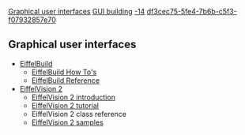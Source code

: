 [[Property:title|Graphical user interfaces]]
[[Property:link_title|GUI building]]
[[Property:weight|-14]]
[[Property:uuid|df3cec75-5fe4-7b6b-c5f3-f07932857e70]]
== Graphical user interfaces ==
* [[EiffelBuild|EiffelBuild]]
** [[EiffelBuild How To's|EiffelBuild How To's]]
** [[EiffelBuild Reference|EiffelBuild Reference]]
* [[EiffelVision 2 Library|EiffelVision 2]]
** [[EiffelVision Introduction|EiffelVision 2 introduction]]
** [[EiffelVision Interface Content|EiffelVision 2 tutorial]]
** EiffelVision 2 class reference
** [[EiffelVision 2 Samples|EiffelVision 2 samples]]


